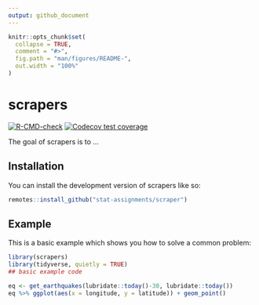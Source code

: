 ```yaml
---
output: github_document
---
```


<!-- README.md is generated from README.Rmd. Please edit that file -->

```r
knitr::opts_chunk$set(
  collapse = TRUE,
  comment = "#>",
  fig.path = "man/figures/README-",
  out.width = "100%"
)
```

# scrapers

<!-- badges: start -->
[![R-CMD-check](https://github.com/stat-assignments/scrapers/actions/workflows/R-CMD-check.yaml/badge.svg)](https://github.com/stat-assignments/scrapers/actions/workflows/R-CMD-check.yaml)
[![Codecov test coverage](https://codecov.io/gh/stat-assignments/scrapers/graph/badge.svg)](https://app.codecov.io/gh/stat-assignments/scrapers)
<!-- badges: end -->

The goal of scrapers is to ...

## Installation

You can install the development version of scrapers like so:

``` r
remotes::install_github("stat-assignments/scraper")
```

## Example

This is a basic example which shows you how to solve a common problem:

```r
library(scrapers)
library(tidyverse, quietly = TRUE)
## basic example code

eq <- get_earthquakes(lubridate::today()-30, lubridate::today())
eq %>% ggplot(aes(x = longitude, y = latitude)) + geom_point()
```

